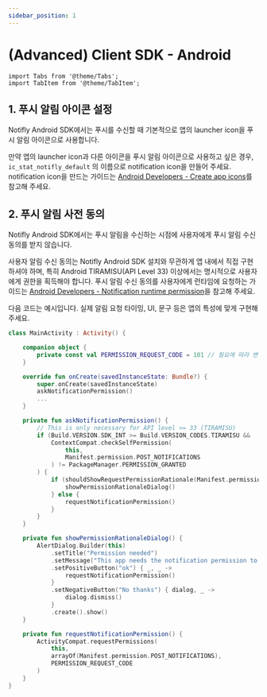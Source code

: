 ```yaml
---
sidebar_position: 1
---
```


# (Advanced) Client SDK - Android

```mdx-code-block
import Tabs from '@theme/Tabs';
import TabItem from '@theme/TabItem';
```

## 1. 푸시 알림 아이콘 설정

Notifly Android SDK에서는 푸시를 수신할 때 기본적으로 앱의 launcher icon을 푸시 알림 아이콘으로 사용합니다. 

만약 앱의 launcher icon과 다른 아이콘을 푸시 알림 아이콘으로 사용하고 싶은 경우, `ic_stat_notifly_default` 의 이름으로 notification icon을 만들어 주세요. notification icon을 만드는 가이드는 [Android Developers - Create app icons](https://developer.android.com/studio/write/create-app-icons)를 참고해 주세요.

## 2. 푸시 알림 사전 동의

Notifly Android SDK에서는 푸시 알림을 수신하는 시점에 사용자에게 푸시 알림 수신 동의를 받지 않습니다.

사용자 알림 수신 동의는 Notifly Android SDK 설치와 무관하게 앱 내에서 직접 구현하셔야 하며, 특히 Android TIRAMISU(API Level 33) 이상에서는 명시적으로 사용자에게 권한을 획득해야 합니다. 푸시 알림 수신 동의를 사용자에게 런타임에 요청하는 가이드는 [Android Developers - Notification runtime permission](https://developer.android.com/develop/ui/views/notifications/notification-permission)을 참고해 주세요.

다음 코드는 예시입니다. 실제 알림 요청 타이밍, UI, 문구 등은 앱의 특성에 맞게 구현해 주세요.

```kotlin title="Example MainActivity.kt for notification permission request"
class MainActivity : Activity() {

    companion object {
        private const val PERMISSION_REQUEST_CODE = 101 // 필요에 따라 변경
    }

    override fun onCreate(savedInstanceState: Bundle?) {
        super.onCreate(savedInstanceState)
        askNotificationPermission()
        ...
    }

    private fun askNotificationPermission() {
        // This is only necessary for API level >= 33 (TIRAMISU)
        if (Build.VERSION.SDK_INT >= Build.VERSION_CODES.TIRAMISU &&
            ContextCompat.checkSelfPermission(
                this,
                Manifest.permission.POST_NOTIFICATIONS
            ) != PackageManager.PERMISSION_GRANTED
        ) {
            if (shouldShowRequestPermissionRationale(Manifest.permission.POST_NOTIFICATIONS)) {
                showPermissionRationaleDialog()
            } else {
                requestNotificationPermission()
            }
        }
    }

    private fun showPermissionRationaleDialog() {
        AlertDialog.Builder(this)
            .setTitle("Permission needed")
            .setMessage("This app needs the notification permission to send you notifications.")
            .setPositiveButton("ok") { _, _ ->
                requestNotificationPermission()
            }
            .setNegativeButton("No thanks") { dialog, _ ->
                dialog.dismiss()
            }
            .create().show()
    }

    private fun requestNotificationPermission() {
        ActivityCompat.requestPermissions(
            this,
            arrayOf(Manifest.permission.POST_NOTIFICATIONS),
            PERMISSION_REQUEST_CODE
        )
    }
}

```